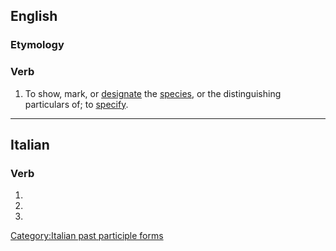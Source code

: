 ==English==

===Etymology===
{{suffix|en|specific|ate}}

===Verb===
{{en-verb|specificat}}

# {{lb|en|obsolete|transitive}} To show, mark, or [[designate]] the [[species]], or the distinguishing particulars of; to [[specify]].
#: {{rfquotek|en|Sir M. Hale}}

{{Webster 1913}}

----

==Italian==

===Verb===
{{head|it|verb form}}

# {{inflection of|it|specificare||2|p|pres|indc}}
# {{inflection of|it|specificare||2|p|impr}}
# {{feminine plural of|it|specificato}}

[[Category:Italian past participle forms]]